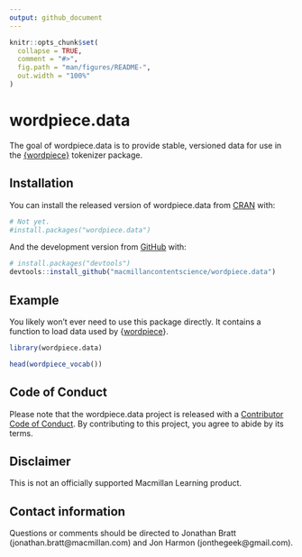 ```yaml
---
output: github_document
---
```


<!-- README.md is generated from README.Rmd. Please edit that file -->

```r
knitr::opts_chunk$set(
  collapse = TRUE,
  comment = "#>",
  fig.path = "man/figures/README-",
  out.width = "100%"
)
```

# wordpiece.data

<!-- badges: start -->
<!-- badges: end -->

The goal of wordpiece.data is to provide stable, versioned data for use in the [{wordpiece}](https://github.com/jonathanbratt/wordpiece) tokenizer package.

## Installation

You can install the released version of wordpiece.data from [CRAN](https://CRAN.R-project.org) with:

``` r
# Not yet.
#install.packages("wordpiece.data")
```

And the development version from [GitHub](https://github.com/) with:

``` r
# install.packages("devtools")
devtools::install_github("macmillancontentscience/wordpiece.data")
```

## Example

You likely won't ever need to use this package directly. 
It contains a function to load data used by {[wordpiece](https://github.com/jonathanbratt/wordpiece)}.

```r
library(wordpiece.data)

head(wordpiece_vocab())
```

## Code of Conduct

Please note that the wordpiece.data project is released with a [Contributor Code of Conduct](https://contributor-covenant.org/version/2/0/CODE_OF_CONDUCT.html). By contributing to this project, you agree to abide by its terms.

## Disclaimer

This is not an officially supported Macmillan Learning product.

## Contact information

Questions or comments should be directed to Jonathan Bratt (jonathan.bratt@macmillan.com) and Jon Harmon (jonthegeek@gmail.com).
